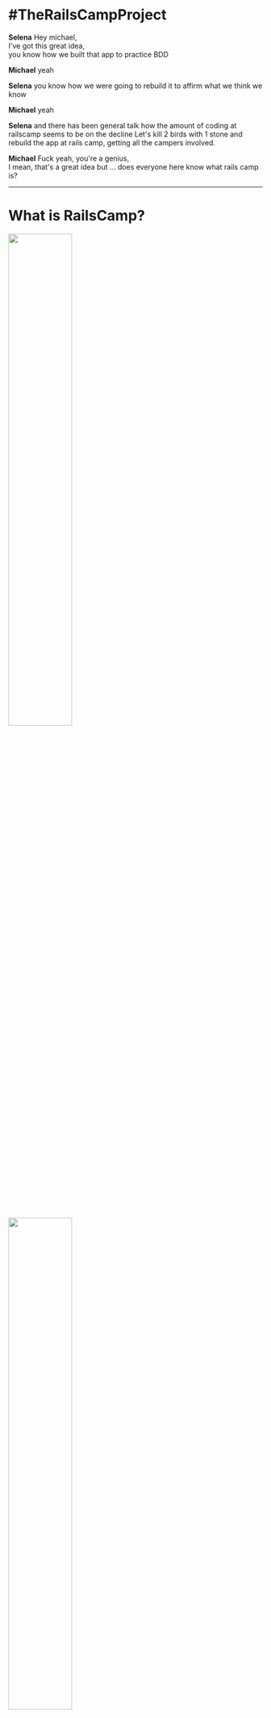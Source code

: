 
<Head>
  <title>Rails Camp 24 - Hobart Woodfield</title>
</Head>


# #TheRailsCampProject

<Notes>

**Selena** Hey michael,  
I've got this great idea,  
you know how we built that app to practice BDD  

**Michael** yeah  

**Selena** you know how we were going to rebuild it to affirm what we think we
know

**Michael** yeah

**Selena** and there has been general talk how the amount of coding at
railscamp seems to be on the decline  Let's kill 2 birds with 1 stone and
rebuild the app at rails camp, getting all the campers involved.

**Michael** Fuck yeah, you're a genius,  
I mean, that's a great idea but ... does everyone here know what rails camp is?

</Notes>

---


# What is RailsCamp?

<img width="50%" src='./images/rails_camp_nort_pine_lodge.jpg' />
<img width="50%" src='./images/rails_camp_qld_hall.jpg' />

<Notes>

**Selena**

Think back to your high school days. It's like a high school camp.

Bunk beds in the bush out in the middle of nowhere, often with one or two
outdoor activities - like flying fox

Being in the middle of nowhere, there's often no internet

Sounds a bit a funny - a bunch of developers who get together and go camping
without internet

But the general idea is that people bring along their computers and a project
to work

No internet encourages in person sharing and collaboration among peers

</Notes>

---


# What happens at RailsCamp?

<img width="100%" src='./images/rails_camp_qld_build_stitched.jpg' />

<Notes>

**Michael**

opportunity to build, learn or teach something

runs around 2 times a year

The last one was in Camp Woodfield in the hills of Hobart end of November last year

</Notes>

---


# We love rails camp!

<Notes>

**Michael**

We are super passionate about coding

rails camp gives us an opportunity to spend undivided time on something we love
doing, we are passionate about - writing code

no kids, no preparing food, no distractions

just time to learn stuff, practice skills and share ideas with fellow
developers

I have been to over 10 rails camps and each time I come back rejufinated from a
coding skill perspective

a bit like a meditation retreat but to energise me to code better at work

It is also a huge opportunity to collaborate with a diverse group of developers

from juniors and people doing coder camp intensives who will be looking for
jobs in 6 months

to Tech leaders of banks and their insights

as well as connections in companies like buildKite who we would most likely
move to to imporove our build processess

and connections from 2redKites about our use of ember.

**basically: **code, sleep, eat, repeat!

</Notes>

---


# What we set out to do?

<Notes>

**Selena**

Although we are super excited about being able to get away and just code for 4
days straight at the last camp there were a lot of people who didn't write any
code, which I personally think is a wasted opportunity.

After that camp, there was a lot of talk in the ruby community about the
gradual decline of coding at rails camps and a number of people seemed
generally unhappy about it. But no one seemed to have an idea of how to resolve
it

Michael and I have been coding a bit outside of work to try and better
understand the testing processes we use on the dev team at Fresho! To try and
understand that, we've built a game using technologies we use here and given a
talk about it locally. However, to understand that better we always intended to
rebuild our game a 3 or 4 more times.

</Notes>

---


<img width="700" src='https://s3-ap-southeast-2.amazonaws.com/failure-driven-blog/railscamp-24-woodfield-hobart/commit_01_jess_brown_85e0a9dde4d.gif' />

<Notes>

[SLIDE] Jess

**Selena**

We wanted to go to Rails camp and run through how to build the game as a
workshop during the weekend.

And then a week before we went I had this ridiculous idea. I figured we could
kill two birds with one stone, not only rebuilding the game but also pairing
with other people at rails camp to do it.

The highest level of understanding is to be able to teach someone else and have
them understand what your talking about.

We would not only gain that but if we could manage to pair with every person
there, then we could also start to set the culture of rails camp back on track
with a focus of actually coding.

By collaborating with a bunch of other developers who we don't usually work
with, this also gave us an opportunity to test how good the culture is on
Fresho's dev team, how we can share it, and how we can improve it

**Michael**

Ultimately this would lead us to improve Fresho! processes from testing to team
collaboration and pairing

</Notes>

---


# What We Did!

<img width="70%" src='./images/selena_keith_point_junior_dev_hands_on_the_keyboard.jpg' />

<Notes>

[SLIDE] Keith

**Michael**

What we actually did - well this actually morphed as we went along but
basically:

paired, or trippled with every participant

what is pairing? co working on a problem with someone else 2 developers 1
keyboard

go up to person without too much intimidation and get them to work with us
bring them up to speed with context: writing a game, test driven, rails and
react

Selena would get me to get my hands off the keyboard

encourage person to write the next failing test or implement code to make a
test pass fun lolcommit

interview them about the experience

</Notes>

---


<img width="700" src='https://s3-ap-southeast-2.amazonaws.com/failure-driven-blog/railscamp-24-woodfield-hobart/commit_04_matt_patterson_22212c2fea9.gif' />

<Notes>

[SLIDE] Matt

**Selena**

opportunity to teach more Junior people (not something that will likely happen
at Fresho in the next 2 years but something that is proven to help individuals
excel - great for our dev team too. ie only as strong as your weakest link)

opportunity to direct more senior people and feel less intimidated by their
level of experience, knowledge etc

Gain so much more confidence in collaborating and sharing thoughts/ideas

VI shortcuts - got them down.

It was also great to get a broad overview, working with a wider range of
people. I've had a relatively short career so far, so I hadn't really
experienced what it's like to work with such different individuals on coding
problems.

</Notes>

---


<img width="700" src='https://s3-ap-southeast-2.amazonaws.com/failure-driven-blog/railscamp-24-woodfield-hobart/commit_18_laurence_dibah_9cf363e1ffb.gif' />

<Notes>

[SLIDE] Laurence

**Michael**

it gave me a reason to reach out to everyone at camp

have a conversation around testing, pairing, team dynamics and developer
practices

even the people I felt intimidated by, there was no choice Selena said we have
to pair with everyone

it was intense training on how to pair with people better, I did it 36 times
and had a coach looking over my shoulder telling me where to improve after each
pairing session

We were also challenged in various ways by people and their understanding which
brought out the best in us

on how to tackle a problem

how to write a test

work collaboratively

</Notes>

---


# Time line after 3 commits!

<iframe frameborder="0" width="1400" height="600" src="./time-line-3-commits.html"></iframe>

<Notes>

**Selena**

With the project under way, we got our first 3 commits by lunch time on the
Saturday, starting with the most inexperienced camper there - she had never
scaffolded a new rails project

</Notes>

---


# "don't tell me what to do"

<img width="800px" src='https://s3-ap-southeast-2.amazonaws.com/failure-driven-blog/railscamp-24-woodfield-hobart/commit_03_edward_0f515e5ecc3.gif' />

<Notes>

[SLIDE] Edward

**Michael**

Edward was our 3'rd committer and in hind sight he changed our view on the
project and we pivoted and got on track for what the project was going to be

**Selena**

He put Michael in his Fucken place

**Michael**

the project changed from trying to write an app with the best test driven code
to being a cross cultural collabration with all 37 attendees of rails camp

this was bigger then just some code, and we hadn't realised it yet

</Notes>

---


# Time line till lunch Sunday

<iframe frameborder="0" width="1400" height="700" src="./time-line-till-sunday-lunch.html"></iframe>

<Notes>

**Selena**

We pushed each other and continued on, pairing with a bunch more people till we
looked up and saw everyone had gone to bed. It was 3am.

By Sunday afternoon, word got around and people got excited asking us when it
is going to be their turn and lingering around to have a go

People were more keen to pull out their laptops.

We noticed seniors who would go out of their way to help juniors which we'd
pointed out after working with us

The whole camp was buzzing for us to finish our project and get camp-wide
participation, even bringing dinner and snacks to us because there was no time
to line up for meals!

</Notes>

---


# Time line for weekend

<iframe frameborder="0" width="1400" height="700" src="./time-line-full-weekend.html"></iframe>

<Notes>

**Michael**

can you tell wehn we slept?

when we played werewolf?

talk to the slide - work/rest ratio

</Notes>

---


# We paired with 36 people

<iframe frameborder="0" width="1400" height="600" src="./images/rails_camp_committers_github.jpg"></iframe>

<Notes>

**Michael**

what does that even look like?

[SLIDE DOWN]

At Fresho it takes us around a month and a half to pair with each of the other 7 members of the team

</Notes>

---


## What does pairing with 36 people mean?

<img width="400" style={{float: 'right'}} src='https://s3-ap-southeast-2.amazonaws.com/failure-driven-blog/railscamp-24-woodfield-hobart/commit_40_anton_katunin_035d56e959f.gif' />

<ul style={{textAlign: 'left'}}>
  <Appear>
    <li>13  ... +13 ... Fresho - Aug 2017</li>
    <li>17  ...  +4 ... Meetups & last Rails Camps</li>
    <li>20  ...  +3 ... Jiffy Shirts - Jul 2017</li>
    <li>22  ...  +2 ... Pairing for Hiring</li>
    <li>28  ...  +6 ... RedBubble Boom team Jan 2017</li>
    <li>36  ...  +7 ... RedBubble various teams Oct 2015</li>
    <li><strong>Around 3 years profressional coding</strong></li>
  </Appear>
</ul>

<Notes>

[SLIDE] Anton

**Michael**

looking back at my career it has been 13 devs at Fresho

another 4 at various meetups

3 at my previous gig Jiffy Shirts

another 2 for hiring

6 at my last team at RB

another 7 or so in various teams at RB

3 years of pairing experience

and Selena and I both just got a taste of 3 years pairing experience in 1 weekend

**Selena**

Like I mentioned earlier, this was massive for me - I just caught up on 3 years
of certain aspects of industry experience. And any time any one of us levels
up, the whole team levels up.

</Notes>

---


<img src='https://s3-ap-southeast-2.amazonaws.com/failure-driven-blog/railscamp-24-woodfield-hobart/commit_43_aaron_moodie6f8556f9ff0.gif' />
<img src='https://s3-ap-southeast-2.amazonaws.com/failure-driven-blog/railscamp-24-woodfield-hobart/commit_02_kirsten_comandich_de721fedc80.gif' />
<img src='https://s3-ap-southeast-2.amazonaws.com/failure-driven-blog/railscamp-24-woodfield-hobart/commit_38_sam_margalit_fc82f185dcb.gif' />
<br />
<img src='https://s3-ap-southeast-2.amazonaws.com/failure-driven-blog/railscamp-24-woodfield-hobart/commit_04_matt_patterson__test_1_f9daaa2ecac.gif' />
<img src='https://s3-ap-southeast-2.amazonaws.com/failure-driven-blog/railscamp-24-woodfield-hobart/commit_39_samuel_cochran_5cff9e5c2f6.gif' />
<img src='https://s3-ap-southeast-2.amazonaws.com/failure-driven-blog/railscamp-24-woodfield-hobart/commit_04_matt_patterson__test_2_ed182d1c315.gif' />
<br />
<img src='https://s3-ap-southeast-2.amazonaws.com/failure-driven-blog/railscamp-24-woodfield-hobart/commit_05_matt_patterson_8e85e82e854.gif' />
<img src='https://s3-ap-southeast-2.amazonaws.com/failure-driven-blog/railscamp-24-woodfield-hobart/commit_06_emily_coats_74791c0fa7e.gif' />
<img src='https://s3-ap-southeast-2.amazonaws.com/failure-driven-blog/railscamp-24-woodfield-hobart/commit_07_brenton_annan_76caa230579.gif' />

<Notes>

[SLIDE]

Aaron, Kirsten, Sam

Matt, Sam, Matt

Matt, Emily, Brenton

</Notes>

---


<img src='https://s3-ap-southeast-2.amazonaws.com/failure-driven-blog/railscamp-24-woodfield-hobart/commit_08_rob_jacoby_5f2f45c6243.gif' />
<img src='https://s3-ap-southeast-2.amazonaws.com/failure-driven-blog/railscamp-24-woodfield-hobart/commit_08_rob_jacoby__test_1_db0eb0f8b2e.gif' />
<img src='https://s3-ap-southeast-2.amazonaws.com/failure-driven-blog/railscamp-24-woodfield-hobart/commit_08_rob_jacoby__test_2_441db8c1dee.gif' />
<br />
<img src='https://s3-ap-southeast-2.amazonaws.com/failure-driven-blog/railscamp-24-woodfield-hobart/commit_09_paul_douglas_62b614eb49a.gif' />
<img src='https://s3-ap-southeast-2.amazonaws.com/failure-driven-blog/railscamp-24-woodfield-hobart/commit_10_tim_lucas_41ca4d41985.gif' />
<img src='https://s3-ap-southeast-2.amazonaws.com/failure-driven-blog/railscamp-24-woodfield-hobart/commit_10_tim_lucas__test_10cff08fa15.gif' />
<br />
<img src='https://s3-ap-southeast-2.amazonaws.com/failure-driven-blog/railscamp-24-woodfield-hobart/commit_11_selena_small_d94e2cc3f89.gif' />
<img src='https://s3-ap-southeast-2.amazonaws.com/failure-driven-blog/railscamp-24-woodfield-hobart/commit_12_jon_leighton_e1dbe3e3ee8.gif' />
<img src='https://s3-ap-southeast-2.amazonaws.com/failure-driven-blog/railscamp-24-woodfield-hobart/commit_13_cameo_langford_359a73f6b08.gif' />

<Notes>

[SLIDE]

Rob, Rob, Rob

Paul, Tim, Tim

Selena, Jon, Cameo

</Notes>

---


<img src='https://s3-ap-southeast-2.amazonaws.com/failure-driven-blog/railscamp-24-woodfield-hobart/commit_13_selena_small_bff4a932a85.gif' />
<img src='https://s3-ap-southeast-2.amazonaws.com/failure-driven-blog/railscamp-24-woodfield-hobart/commit_14_eathan_langford_2b21d630629.gif' />
<img src='https://s3-ap-southeast-2.amazonaws.com/failure-driven-blog/railscamp-24-woodfield-hobart/commit_15_nick_wolf_f098ea1286b.gif' />
<br />
<img src='https://s3-ap-southeast-2.amazonaws.com/failure-driven-blog/railscamp-24-woodfield-hobart/commit_16_nadia_vu_ae4da77bd81.gif' />
<img src='https://s3-ap-southeast-2.amazonaws.com/failure-driven-blog/railscamp-24-woodfield-hobart/commit_41_pat_allan_b95d142818f.gif' />
<img src='https://s3-ap-southeast-2.amazonaws.com/failure-driven-blog/railscamp-24-woodfield-hobart/commit_17_bashir_towdiee_31c435c5031.gif' />
<br />
<img src='https://s3-ap-southeast-2.amazonaws.com/failure-driven-blog/railscamp-24-woodfield-hobart/commit_19_chris__test_aitchison_ef8416ba250.gif' />
<img src='https://s3-ap-southeast-2.amazonaws.com/failure-driven-blog/railscamp-24-woodfield-hobart/commit_19_chris_aitchison_0e4321b3140.gif' />
<img src='https://s3-ap-southeast-2.amazonaws.com/failure-driven-blog/railscamp-24-woodfield-hobart/commit_20_dana_scheider_7033765db1a.gif' />

<Notes>

[SLIDE]

Selena, Eathan, Nick

Nadia, Pat, Bashir

Chris, Chris, Dana

</Notes>

---


<img src='https://s3-ap-southeast-2.amazonaws.com/failure-driven-blog/railscamp-24-woodfield-hobart/commit_21_erin_belot_72d3db6ed2c.gif' />
<img src='https://s3-ap-southeast-2.amazonaws.com/failure-driven-blog/railscamp-24-woodfield-hobart/commit_22_james_martelletti_29385d82754.gif' />
<img src='https://s3-ap-southeast-2.amazonaws.com/failure-driven-blog/railscamp-24-woodfield-hobart/commit_23_michael_morris_dd8106b417f.gif' />
<br />
<img src='https://s3-ap-southeast-2.amazonaws.com/failure-driven-blog/railscamp-24-woodfield-hobart/commit_24_keith_pitty_bb126b8a51f.gif' />
<img src='https://s3-ap-southeast-2.amazonaws.com/failure-driven-blog/railscamp-24-woodfield-hobart/commit_25_keith_pitty_c5526739730.gif' />
<img src='https://s3-ap-southeast-2.amazonaws.com/failure-driven-blog/railscamp-24-woodfield-hobart/commit_26_catlin_palmer_bright_e569b32e598.gif' />
<br />
<img src='https://s3-ap-southeast-2.amazonaws.com/failure-driven-blog/railscamp-24-woodfield-hobart/commit_27_solo_e380e416d5f.gif' />
<img src='https://s3-ap-southeast-2.amazonaws.com/failure-driven-blog/railscamp-24-woodfield-hobart/commit_28_emma_park_e360d49051d.gif' />
<img src='https://s3-ap-southeast-2.amazonaws.com/failure-driven-blog/railscamp-24-woodfield-hobart/commit_29_geoffrey_donaldson_9b58b9134de.gif' />

<Notes>

[SLIDE]

Erin, James, Michael

Keith, Keith, Catlin

solo, Emma, Geoffrey

</Notes>

---


<img src='https://s3-ap-southeast-2.amazonaws.com/failure-driven-blog/railscamp-24-woodfield-hobart/commit_30_sonya_corcoran_74154c0754b.gif' />
<img src='https://s3-ap-southeast-2.amazonaws.com/failure-driven-blog/railscamp-24-woodfield-hobart/commit_31_everyone_479aa0dfbe6.gif' />
<img src='https://s3-ap-southeast-2.amazonaws.com/failure-driven-blog/railscamp-24-woodfield-hobart/commit_32_selena_small_6d1e4b0db1f.gif' />
<br />
<img src='https://s3-ap-southeast-2.amazonaws.com/failure-driven-blog/railscamp-24-woodfield-hobart/commit_33_elliott_hilaire_54906182a6b.gif' />
<img src='https://s3-ap-southeast-2.amazonaws.com/failure-driven-blog/railscamp-24-woodfield-hobart/commit_34_caroline_bambrick_b089db4d438.gif' />
<img src='https://s3-ap-southeast-2.amazonaws.com/failure-driven-blog/railscamp-24-woodfield-hobart/commit_35_solo_b278e9f269e.gif' />
<br />
<img src='https://s3-ap-southeast-2.amazonaws.com/failure-driven-blog/railscamp-24-woodfield-hobart/commit_36_lauren_hennessy_73e68261b22.gif' />
<img src='https://s3-ap-southeast-2.amazonaws.com/failure-driven-blog/railscamp-24-woodfield-hobart/commit_37_drew_noll_0c19e0289d5.gif' />
<img src='https://s3-ap-southeast-2.amazonaws.com/failure-driven-blog/railscamp-24-woodfield-hobart/commit_38_sam_margalit__other_project_1216642f840.gif' />

<Notes>

[SLIDE]

Sonya, all, Selena

Elliot, Caroline, solo

Lauren, Drew, Sam

</Notes>

---


# What did we Achieve?

<Notes>

**Michael**

What did we achieve? clearly we built an awesome app with the help of all the
best developers from all the cool companies around Australia?

**Selena**

yeah! nah! bringing developers up to speed with our pairing practices, test
practices and the app is hard enough. let alone when you do pair swaps every 30
minutes!

**Michael**

With all these best practices we would have written great code at least?

**Selena**

Wrong again, to write good software you actually need to plan and architect a
solution, get everyone on board and then build it at a steady pace. We did get
a lot of great pointers especially from the Up banking guys as to security
issues with our app and we learn a lot of tips and tricks from everyone.

**Michael**

Well at least we spread the message of Outside in Multi layer Behaviour Driven
Development and pairing

**Selena**

I think that we did and we had a lot of great conversations around how we do
testing and pairing and how that compares to everyone else. Not everyone got
onboard though, we are still hiring remember!

Also everyone at Rails Camp 24 Hobart Woodfield wrote some code that is
committed on github! Win!

</Notes>

---


# What did we learn?

<Notes>

**Michael**

What did we learn?

**Selena**

That pair swaps are a necessary thing - after 36 hours pairing with you on the
weekend we were made to pair at work for the next 2 days and it wasn't pretty.

**Michael**

That they did. We also learnt how other people pair, their view on testing and
their view on developing a new feature in an app.

**Selena**

Through the weekend we also learnt a lot of "developer empathy" how to share
experiences and code with not only your coding buddy but with wider developers
that come to rails camp and that it can be done through acutall coding and not
just playing werewolf.

**Michael**

So we ultimately reached our goal of making the most of the time at rails camp
to code and share code with others, any tips?

</Notes>

---


# How to share coding experiences

<ul style={{textAlign: 'left'}}>
  <Appear>
    <li>build code together</li>
    <li>start the conversation</li>
    <li>be open to how others code</li>
    <li>pairing is fun
      <ul>
        <li>lolcommits</li>
        <li>https://github.com/mroth/lolcommits</li>
      </ul>
    </li>
  </Appear>
</ul>

<Notes>

sharing code can be intimidating - don't ask someone to show me your code, ask
to build together and have the experience together, as some company value
states "have the courage to be vulnerable"

Be willing to start the conversation, don't expect that somone will come to
you. Also don't be intimidated by other people in the room, everyone is happy
to code together, at least for 30 minutes.

There are a lot of tips and tricks that developers know, be open to pick these
up, be open to try new things, from new editors, workflows, key bindings,
development processess.

Have fun and try pairing, coding is not all about headphones on and sitting in
a corner and social experiences with developers do not need to be just chats,
werewolf and drinking, you can be coding at the same time.

lolcommits help with that
</Notes>

---


# Rails Camp 25
### May 10 - 13 Perth 

<Notes>

Next Rails camp is in 2 weeks run by our good friends Vanessa, Ceelia and Sam
and others

We won't be able to make it but we hope people make the most of all the awesome
opportunities to pair and share code.

</Notes>

---


# Thank You

# <img width="600" src='https://s3-ap-southeast-2.amazonaws.com/failure-driven-blog/railscamp-24-woodfield-hobart/commit_42_toby_nieboer_e44837b1501.gif' />

* <div style={{display: 'flex', alignItems: 'center'}}><img style={{ height: "2em" }} src="./images/fresho_logo_green.svg" /><span style={{paddingLeft: '1em'}}>Fresho!</span></div>
*
* https://failure-driven.com

<Notes>

[SLIDE] Toby

**Michael**

Thank you all, shout out to my daughter Matilda for our awesome werewolf
t-shirts from a couple of rails camps ago! follow us on twitter wher I am
@saramic

**Selena**

and I am @selenasmall88 alternately find our posts on our blog failure-driven
or by looking at the hash tag #TheRailsCampProject on twitter

**Michael**

we both work for Fresho who have been super supportive in us going to Rails
Camps as well as chipping in for diversity tickets.

**Selena**

And if you want to see our next talk it is on wednesday in a week, in the US at
RailsConf - but I am sure we will be back

</Notes>
